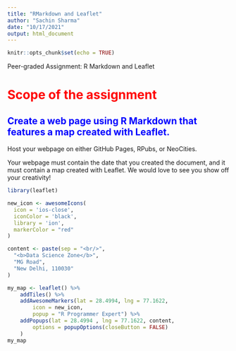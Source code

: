 ```yaml
---
title: "RMarkdown and Leaflet"
author: "Sachin Sharma"
date: "10/17/2021"
output: html_document
---
```


```r
knitr::opts_chunk$set(echo = TRUE)
```
Peer-graded Assignment: R Markdown and Leaflet



<h1 style = "color:red">Scope of the assignment</h1>

<h2 style = "color:blue">Create a web page using R Markdown that features a map created with Leaflet.</h2>

Host your webpage on either GitHub Pages, RPubs, or NeoCities.

Your webpage must contain the date that you created the document, and it must contain a map created with Leaflet. We would love to see you show off your creativity!

```r

library(leaflet)

new_icon <- awesomeIcons(
  icon = 'ios-close',
  iconColor = 'black',
  library = 'ion',
  markerColor = "red"
)

content <- paste(sep = "<br/>",
  "<b>Data Science Zone</b>",
  "MG Road",
  "New Delhi, 110030"
)

my_map <- leaflet() %>%
    addTiles() %>%
    addAwesomeMarkers(lat = 28.4994, lng = 77.1622,
        icon = new_icon,
        popup = "R Programmer Expert") %>%
    addPopups(lat = 28.4994 , lng = 77.1622, content,
        options = popupOptions(closeButton = FALSE)
    )
my_map

```